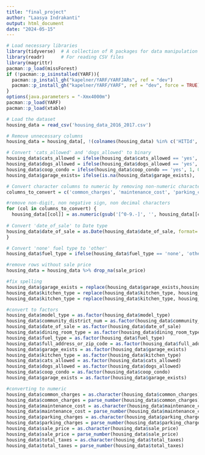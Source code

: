 ```yaml
---
title: "final_project"
author: "Laasya Indrakanti"
output: html_document
date: "2024-05-15"
---
```


```r
# Load necessary libraries
library(tidyverse)  # A collection of R packages for data manipulation and visualization
library(readr)      # For reading CSV files
library(magrittr)
pacman::p_load(missForest)
if (!pacman::p_isinstalled(YARF)){
  pacman::p_install_gh("kapelner/YARF/YARFJARs", ref = "dev")
  pacman::p_install_gh("kapelner/YARF/YARF", ref = "dev", force = TRUE)
}
options(java.parameters = "-Xmx4000m")
pacman::p_load(YARF)
pacman::p_load(xtable)
```

```r
# Load the dataset
housing_data = read_csv('housing_data_2016_2017.csv')

# Remove unnecessary columns
housing_data = housing_data[, !(colnames(housing_data) %in% c('HITId', 'HITTypeId', 'Title', 'Description', 'Keywords', 'Reward', 'CreationTime', 'MaxAssignments', 'RequesterAnnotation', 'AssignmentDurationInSeconds', 'AutoApprovalDelayInSeconds', 'Expiration', 'NumberOfSimilarHITs', 'LifetimeInSeconds', 'AssignmentId', 'WorkerId', 'AssignmentStatus', 'AcceptTime', 'SubmitTime', 'AutoApprovalTime', 'ApprovalTime', 'RejectionTime', 'RequesterFeedback', 'WorkTimeInSeconds', 'LifetimeApprovalRate', 'Last30DaysApprovalRate', 'Last7DaysApprovalRate', 'URL', 'url'))]

# Convert 'cats_allowed' and 'dogs_allowed' to binary
housing_data$cats_allowed = ifelse(housing_data$cats_allowed == 'yes', 1, 0)
housing_data$dogs_allowed = ifelse(housing_data$dogs_allowed == 'yes', 1, 0)
housing_data$coop_condo = ifelse(housing_data$coop_condo == 'yes', 1, 0)
housing_data$garage_exists= ifelse(is.na(housing_data$garage_exists), 'no','yes')

# Convert character columns to numeric by removing non-numeric characters and converting to numeric
columns_to_convert = c('common_charges', 'maintenance_cost', 'parking_charges', 'total_taxes', 'listing_price_to_nearest_1000', 'sale_price')

#remove non-digit, non negative sign, non decimal characters
for (col in columns_to_convert) {
  housing_data[[col]] = as.numeric(gsub('[^0-9.-]', '', housing_data[[col]]))
  
# Convert 'date_of_sale' to Date type
housing_data$date_of_sale = as.Date(housing_data$date_of_sale, format='%m/%d/%Y')
}

# Convert 'none' fuel type to 'other'
housing_data$fuel_type = ifelse(housing_data$fuel_type == 'none', 'other', housing_data$fuel_type)

#remove rows without sale price
housing_data = housing_data %>% drop_na(sale_price)

#fix spelling
housing_data$garage_exists = replace(housing_data$garage_exists,housing_data$garage_exists %in% c('Underground','Yes','UG','1','eys'),'yes')
housing_data$kitchen_type = replace(housing_data$kitchen_type, housing_data$kitchen_type %in% c("eat in","Eat In","Eat in"), 'eat-in')
housing_data$kitchen_type = replace(housing_data$kitchen_type, housing_data$kitchen_type == 'Combo', 'combo')

#convert to factors
housing_data$model_type = as.factor(housing_data$model_type)
housing_data$community_district_num = as.factor(housing_data$community_district_num)
housing_data$date_of_sale = as.factor(housing_data$date_of_sale)
housing_data$dining_room_type = as.factor(housing_data$dining_room_type)
housing_data$fuel_type = as.factor(housing_data$fuel_type)
housing_data$full_address_or_zip_code = as.factor(housing_data$full_address_or_zip_code)
housing_data$garage_exists = as.factor(housing_data$garage_exists)
housing_data$kitchen_type = as.factor(housing_data$kitchen_type)
housing_data$cats_allowed = as.factor(housing_data$cats_allowed)
housing_data$dogs_allowed = as.factor(housing_data$dogs_allowed)
housing_data$coop_condo = as.factor(housing_data$coop_condo)
housing_data$garage_exists = as.factor(housing_data$garage_exists)

#converting to numeric
housing_data$common_charges = as.character(housing_data$common_charges)
housing_data$common_charges = parse_number(housing_data$common_charges)
housing_data$maintenance_cost = as.character(housing_data$maintenance_cost)
housing_data$maintenance_cost = parse_number(housing_data$maintenance_cost)
housing_data$parking_charges = as.character(housing_data$parking_charges)
housing_data$parking_charges = parse_number(housing_data$parking_charges)
housing_data$sale_price = as.character(housing_data$sale_price)
housing_data$sale_price = parse_number(housing_data$sale_price)
housing_data$total_taxes = as.character(housing_data$total_taxes)
housing_data$total_taxes = parse_number(housing_data$total_taxes)


```

